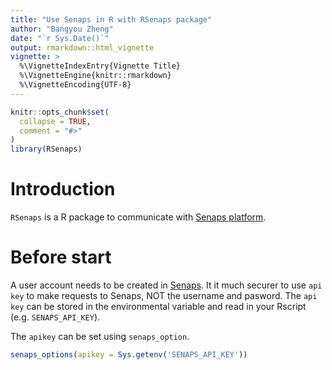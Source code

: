 ---
title: "Use Senaps in R with RSenaps package"
author: "Bangyou Zheng"
date: "`r Sys.Date()`"
output: rmarkdown::html_vignette
vignette: >
  %\VignetteIndexEntry{Vignette Title}
  %\VignetteEngine{knitr::rmarkdown}
  %\VignetteEncoding{UTF-8}
---

```{r setup, include = FALSE}
knitr::opts_chunk$set(
  collapse = TRUE,
  comment = "#>"
)
library(RSenaps)
```

# Introduction

`RSenaps` is a R package to communicate with [Senaps platform](http://sensor-cloud.io). 

# Before start
A user account needs to be created in [Senaps](http://sensor-cloud.io). It it much securer to use `api key` to make requests to Senaps, NOT the username and pasword. The `api key` can be stored in the environmental variable and read in your Rscript (e.g. `SENAPS_API_KEY`).

The `apikey` can be set using `senaps_option`.

```{r}
senaps_options(apikey = Sys.getenv('SENAPS_API_KEY'))
```

